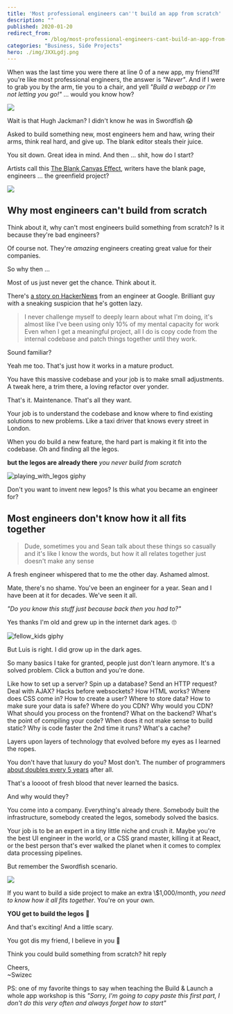 ```yaml
---
title: 'Most professional engineers can''t build an app from scratch'
description: ""
published: 2020-01-20
redirect_from: 
            - /blog/most-professional-engineers-cant-build-an-app-from-scratch/swizec/9292
categories: "Business, Side Projects"
hero: ./img/JXXLgdj.png
---
```


When was the last time you were there at line 0 of a new app, my friend?If you're like most professional engineers, the answer is _"Never"_. And if I were to grab you by the arm, tie you to a chair, and yell _"Build a webapp or I'm not letting you go!"_ ... would you know how?

![](./img/8x6qItl.gif)

Wait is that Hugh Jackman? I didn't know he was in Swordfish 😱

Asked to build something new, most engineers hem and haw, wring their arms, think real hard, and give up. The blank editor steals their juice.

You sit down. Great idea in mind. And then ... shit, how do I start?

Artists call this [The Blank Canvas Effect](https://zenpencils.com/comic/lilvincent/), writers have the blank page, engineers ... the greenfield project?

![](./img/JXXLgdj.png)

## Why most engineers can't build from scratch

Think about it, why can't most engineers build something from scratch? Is it because they're bad engineers?

Of course not. They're _amazing_ engineers creating great value for their companies.

So why then ...

Most of us just never get the chance. Think about it.

There's [a story on HackerNews](https://news.ycombinator.com/item?id=21961560) from an engineer at Google. Brilliant guy with a sneaking suspicion that he's gotten lazy.

> I never challenge myself to deeply learn about what I'm doing, it's almost like I've been using only 10% of my mental capacity for work Even when I get a meaningful project, all I do is copy code from the internal codebase and patch things together until they work.

Sound familiar?

Yeah me too. That's just how it works in a mature product.

You have this massive codebase and your job is to make small adjustments. A tweak here, a trim there, a loving refactor over yonder.

That's it. Maintenance. That's all they want.

Your job is to understand the codebase and know where to find existing solutions to new problems. Like a taxi driver that knows every street in London.

When you do build a new feature, the hard part is making it fit into the codebase. Oh and finding all the legos.

**but the legos are already there** _you never build from scratch_

![playing_with_legos giphy](./img/media-3o84spgnHZIok5YkjC-giphy.gif)

Don't you want to invent new legos? Is this what you became an engineer for?

## Most engineers don't know how it all fits together

> Dude, sometimes you and Sean talk about these things so casually and it's like I know the words, but how it all relates together just doesn't make any sense

A fresh engineer whispered that to me the other day. Ashamed almost.

Mate, there's no shame. You've been an engineer for a year. Sean and I have been at it for decades. We've seen it all.

_"Do you know this stuff just because back then you had to?"_

Yes thanks I'm old and grew up in the internet dark ages. 🙄

![fellow_kids giphy](./img/media-1Qdp4trljSkY8-giphy.gif)

But Luis is right. I did grow up in the dark ages.

So many basics I take for granted, people just don't learn anymore. It's a solved problem. Click a button and you're done.

Like how to set up a server? Spin up a database? Send an HTTP request? Deal with AJAX? Hacks before websockets? How HTML works? Where does CSS come in? How to create a user? Where to store data? How to make sure your data is safe? Where do you CDN? Why would you CDN? What should you process on the frontend? What on the backend? What's the point of compiling your code? When does it not make sense to build static? Why is code faster the 2nd time it runs? What's a cache?

Layers upon layers of technology that evolved before my eyes as I learned the ropes.

You don't have that luxury do you? Most don't. The number of programmers [about doubles every 5 years](https://blog.cleancoder.com/uncle-bob/2014/06/20/MyLawn.html) after all.

That's a loooot of fresh blood that never learned the basics.

And why would they?

You come into a company. Everything's already there. Somebody built the infrastructure, somebody created the legos, somebody solved the basics.

Your job is to be an expert in a tiny little niche and crush it. Maybe you're the best UI engineer in the world, or a CSS grand master, killing it at React, or the best person that's ever walked the planet when it comes to complex data processing pipelines.

But remember the Swordfish scenario.

![](./img/8x6qItl.gif)

If you want to build a side project to make an extra \\$1,000/month, _you need to know how it all fits together_. You're on your own.

**YOU get to build the legos** 🎉

And that's exciting! And a little scary.

You got dis my friend, I believe in you 💪

Think you could build something from scratch? hit reply

Cheers,  
~Swizec

PS: one of my favorite things to say when teaching the Build & Launch a whole app workshop is this _"Sorry, I'm going to copy paste this first part, I don't do this very often and always forget how to start"_
